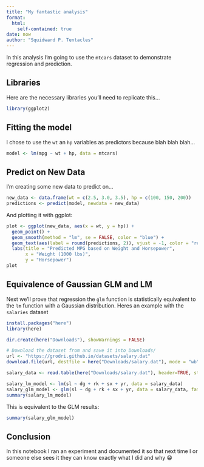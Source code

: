 ```yaml
---
title: "My fantastic analysis"
format: 
  html:
    self-contained: true
date: now
author: "Squidward P. Tentacles"
---
```


In this analysis I'm going to use the `mtcars` dataset to
demonstrate regression and prediction.

## Libraries

Here are the necessary libraries you'll need to replicate this...

```r
library(ggplot2)
```

## Fitting the model

I chose to use the `wt` an `hp` variables as predictors because blah blah blah...

```r
model <- lm(mpg ~ wt + hp, data = mtcars)
```

## Predict on New Data

I'm creating some new data to predict on...

```r
new_data <- data.frame(wt = c(2.5, 3.0, 3.5), hp = c(100, 150, 200))
predictions <- predict(model, newdata = new_data)
```

And plotting it with ggplot:
```r
plot <- ggplot(new_data, aes(x = wt, y = hp)) +
  geom_point() +
  geom_smooth(method = "lm", se = FALSE, color = "blue") +
  geom_text(aes(label = round(predictions, 2)), vjust = -1, color = "red") +
  labs(title = "Predicted MPG based on Weight and Horsepower",
       x = "Weight (1000 lbs)",
       y = "Horsepower")
plot
```

## Equivalence of Gaussian GLM and LM 

Next we'll prove that regression the `glm` function is statistically equivalent to the `lm` function with a Gaussian distribution. Heres an example with the `salaries` dataset

```r
install.packages("here")
library(here)

dir.create(here("Downloads"), showWarnings = FALSE)

# Download the dataset from and save it into Downloads/
url <- "https://grodri.github.io/datasets/salary.dat"
download.file(url, destfile = here("Downloads/salary.dat"), mode = "wb")

salary_data <- read.table(here("Downloads/salary.dat"), header=TRUE, stringsAsFactors = TRUE)
```

```r
salary_lm_model <- lm(sl ~ dg + rk + sx + yr, data = salary_data)
salary_glm_model <- glm(sl ~ dg + rk + sx + yr, data = salary_data, family="gaussian")
summary(salary_lm_model)
```

This is equivalent to the GLM results:

```r
summary(salary_glm_model)
```


## Conclusion

In this notebook I ran an experiment and documented it so that next time
I or someone else sees it they can know exactly what I did
and why 😁
